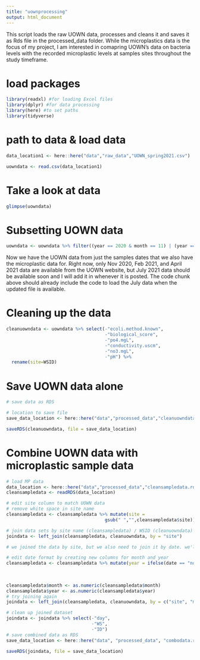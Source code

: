 ```yaml
---
title: "uownprocessing"
output: html_document
---
```

This script loads the raw UOWN data, processes and cleans it 
and saves it as Rds file in the processed_data folder. While the microplastics data is the focus of my project, I am interested in comapring UOWN's data on bacteria levels with the recorded microplastic levels at samples sites throughout the study timeframe. 

# load packages
```r
library(readxl) #for loading Excel files
library(dplyr) #for data processing
library(here) #to set paths
library(tidyverse)
```

# path to data & load data
```r
data_location1 <- here::here("data","raw_data","UOWN_spring2021.csv")

uowndata <- read.csv(data_location1)
```

# Take a look at data
```r
glimpse(uowndata)
```

# Subsetting UOWN data
```r
uowndata <- uowndata %>% filter((year == 2020 & month == 11) | (year == 2021 & quarter == 1) | (year == 2021 & quarter == 2 )| (year == 2021 & quarter == 3))
```

Now we have the UOWN data from just the samples dates that we also have the microplastic data for. Right now, only Nov 2020, Feb 2021, and April 2021 data are available from the UOWN website, but July 2021 data should be available soon and I will add it in whenever it is posted. The code chunk above should already include the code to load the July data when the updated file is available. 

# Cleaning up the data
```r
cleanuowndata <- uowndata %>% select(-"ecoli.method.known", 
                                     -"biological_score",
                                     -"po4.mgL", 
                                     -"conductivity.uscm",
                                     -"no3.mgL",
                                     -"pH") %>%
  rename(site=WSID)

```

# Save UOWN data alone
```r
# save data as RDS

# location to save file
save_data_location <- here::here("data","processed_data","cleanuowndata.rds") 

saveRDS(cleanuowndata, file = save_data_location)
```

# Combine UOWN data with microplastic sample data
```r
# load MP data
data_location <- here::here("data","processed_data","cleansampledata.rds")
cleansampledata <- readRDS(data_location)

# edit site column to match UOWN data
# remove white space in site name 
cleansampledata <- cleansampledata %>% mutate(site = 
                                     gsub(" ","",cleansampledata$site))

# join data sets by site name (cleansampledata) / WSID (cleanuowndata)
joindata <- left_join(cleansampledata, cleanuowndata, by = "site")

# we joined the data by site, but we also need to join it by date. we'll have to clean up some of the columns in order to do that

# edit date format by creating new columns for month and year
cleansampledata <- cleansampledata %>% mutate(year = ifelse(date == "nov_20", "2020", "2021")) %>% mutate(month = ifelse(date == "nov_20", "11", 
                                                                                                              ifelse(date == "feb_21", "2", 
                                                                                                                     ifelse(date == "apr_21", "4", 
                                                                                                                            ifelse(date == "july_21", "7", "no")))))
cleansampledata$month <- as.numeric(cleansampledata$month)
cleansampledata$year <- as.numeric(cleansampledata$year)
# try joining again
joindata <- left_join(cleansampledata, cleanuowndata, by = c("site", "month", "year"))

# clean up joined dataset
joindata <- joindata %>% select(-"day",
                                -"WS", 
                                -"ID")
# save combined data as RDS
save_data_location <- here::here("data", "processed_data", "combodata.rds")

saveRDS(joindata, file = save_data_location)

```

